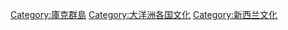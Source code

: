 [[Category:庫克群島|Category:庫克群島]]
[[Category:大洋洲各国文化|Category:大洋洲各国文化]]
[[Category:新西兰文化|Category:新西兰文化]]